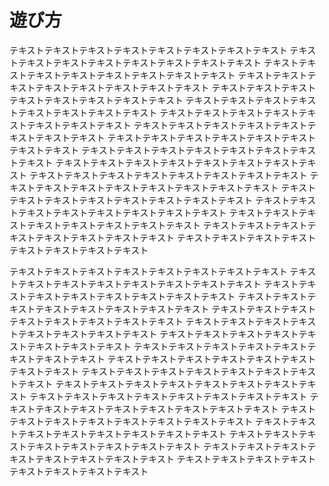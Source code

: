 
# 遊び方

<InModal>

テキストテキストテキストテキストテキストテキストテキストテキスト
テキストテキストテキストテキストテキストテキストテキストテキスト
テキストテキストテキストテキストテキストテキストテキストテキスト
テキストテキストテキストテキストテキストテキストテキストテキスト
テキストテキストテキストテキストテキストテキストテキストテキスト
テキストテキストテキストテキストテキストテキストテキストテキスト
テキストテキストテキストテキストテキストテキストテキストテキスト
テキストテキストテキストテキストテキストテキストテキストテキスト
テキストテキストテキストテキストテキストテキストテキストテキスト
テキストテキストテキストテキストテキストテキストテキストテキスト
テキストテキストテキストテキストテキストテキストテキストテキスト
テキストテキストテキストテキストテキストテキストテキストテキスト
テキストテキストテキストテキストテキストテキストテキストテキスト
テキストテキストテキストテキストテキストテキストテキストテキスト
テキストテキストテキストテキストテキストテキストテキストテキスト
テキストテキストテキストテキストテキストテキストテキストテキスト
テキストテキストテキストテキストテキストテキストテキストテキスト
テキストテキストテキストテキストテキストテキストテキストテキスト

テキストテキストテキストテキストテキストテキストテキストテキスト
テキストテキストテキストテキストテキストテキストテキストテキスト
テキストテキストテキストテキストテキストテキストテキストテキスト
テキストテキストテキストテキストテキストテキストテキストテキスト
テキストテキストテキストテキストテキストテキストテキストテキスト
テキストテキストテキストテキストテキストテキストテキストテキスト
テキストテキストテキストテキストテキストテキストテキストテキスト
テキストテキストテキストテキストテキストテキストテキストテキスト
テキストテキストテキストテキストテキストテキストテキストテキスト
テキストテキストテキストテキストテキストテキストテキストテキスト
テキストテキストテキストテキストテキストテキストテキストテキスト
テキストテキストテキストテキストテキストテキストテキストテキスト
テキストテキストテキストテキストテキストテキストテキストテキスト
テキストテキストテキストテキストテキストテキストテキストテキスト
テキストテキストテキストテキストテキストテキストテキストテキスト
テキストテキストテキストテキストテキストテキストテキストテキスト
テキストテキストテキストテキストテキストテキストテキストテキスト
テキストテキストテキストテキストテキストテキストテキストテキスト

</InModal>
